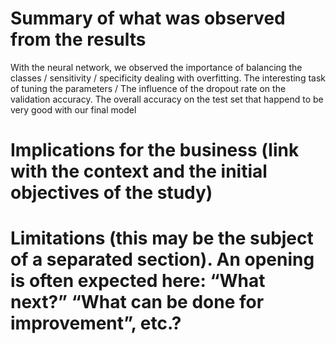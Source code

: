 # Summary of what was observed from the results
With the neural network, we observed the importance of
balancing the classes / sensitivity / specificity
dealing with overfitting. The interesting task of tuning the parameters / The influence of the dropout rate on the validation accuracy.
The overall accuracy on the test set that happend to be very good with our final model

# Implications for the business (link with the context and the initial objectives of the study)

# Limitations (this may be the subject of a separated section). An opening is often expected here: “What next?” “What can be done for improvement”, etc.?